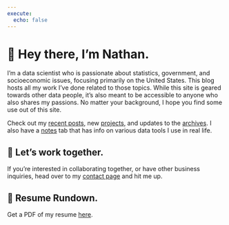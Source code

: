 ```yaml
---
execute: 
  echo: false
---
```


# 👋 Hey there, I'm Nathan.

I'm a data scientist who is passionate about statistics, government, and socioeconomic issues, focusing primarily on the United States. This blog hosts all my work I've done related to those topics. While this site is geared towards other data people, it's also meant to be accessible to anyone who also shares my passions. No matter your background, I hope you find some use out of this site. 

Check out my [recent posts](index.qmd), new [projects](projects.qmd), and updates to the [archives](archives.qmd). I also have a [notes](notes.qmd) tab that has info on various data tools I use in real life. 

## 🤝 Let's work together.

If you're interested in collaborating together, or have other business inquiries, head over to my [contact page](contact.qmd) and hit me up.

## 🧾 Resume Rundown.

Get a PDF of my resume [here](assets/nathan_resume.pdf). 
